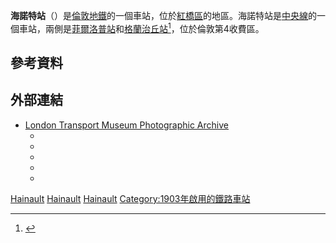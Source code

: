 {{expand|time=2016-02-28T07:27:23+00:00}}
{{TfL Translations}}
{{Infobox London station|symbol=underground
| name          = 海諾特<br />Hainault       
| alt_name      = 
| manager       = [[倫敦地鐵|倫敦地鐵]]
| owner         =
| locale        = {{link-en|海諾特 (倫敦)|Hainault, London|艾諾}}
| borough       = [[紅橋區_(倫敦)|紅橋區]]
| platforms     = 3
| fare_zone     = 4
| fare_zone_1   = 
| railcode      =
| tubecode      =
| image_name    = Hainault stn building.JPG 
| image_alt     =
| caption       = 新北路車站入口
| latitude      = 51.6033
| longitude     = 0.0933
| map_type      =
| original      = {{link-en|大東方鐵路|Great Eastern Railway}}
| pregroup      = 大東方鐵路
| postgroup     = [[倫敦及東北鐵路|倫敦及東北鐵路]]
<!--| tubeexits05   = 1.77
| tubeexits06   = {{increase}} 1.803
| tubeexits07   = {{increase}} 2.24
| tubeexits08   = {{increase}} 2.38
| tubeexits09   = {{increase}} 2.525-->
| access        = yes
| access_note   = <ref name=stepfree>{{citation step free tube map}}</ref>
}}
'''海諾特站'''（{{lang-en|Hainault tube station}}）是[[倫敦地鐵|倫敦地鐵]]的一個車站，位於[[紅橋區_(倫敦)|紅橋區]]的{{link-en|海諾特 (倫敦)|Hainault, London|海諾特}}地區。海諾特站是[[中央線_(倫敦地鐵)|中央線]]的一個車站，兩側是[[菲爾洛普站|菲爾洛普站]]和[[格蘭治丘站|格蘭治丘站]]<ref name=tubemap>{{cite map/Standard Tube Map}}</ref>，位於倫敦第4收費區。
==參考資料==
{{reflist}}
==外部連結==
* [http://www.ltmcollection.org/photos/index.html London Transport Museum Photographic Archive] {{Wayback|url=http://www.ltmcollection.org/photos/index.html |date=20160303203920 }}
** {{ltmcollection|86/9855286.jpg|Hainault LNER station, 1935}}
** {{ltmcollection|79/9855279.jpg|Hainault station rebuilt, 1948}}
** {{ltmcollection|59/9888359.jpg|Booking hall, 1955}}
** {{ltmcollection|rz/i00001rz.jpg|View of platforms, 1955}}
** {{ltmcollection|b6/i00001b6.jpg|Hainault station, 2001}}

{{倫敦地鐵中央線}}

[[Category:中央線車站_(倫敦地鐵)|Hainault]]
[[Category:紅橋區鐵路車站_(倫敦)|Hainault]]
[[Category:倫敦通宵地鐵車站|Hainault]]
[[Category:1903年啟用的鐵路車站|Category:1903年啟用的鐵路車站]]